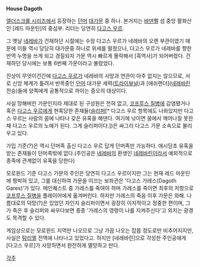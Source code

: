 '''House Dagoth'''

[[엘더스크롤 시리즈]]에서 등장하는 [[던머]] [[대가문]] 중 하나. 본거지는 [[바덴펠]] 섬 중앙 활화산인 [레드 마운틴]의 중심부. 리더는 당연히 [[다고스 우르]].

그 옛날 [[네레바]]가 건재하던 시절에는 수장 다고스 우르가 네레바의 오랜 부관이였기 때문에 이들 역시 당당히 대가문중 하나로 위세를 떨쳤으나, 다고스 우르가 네레바를 향한 반역 누명을 쓰게 되고 경질되자 가문 역시 빠르게 몰락해서 [흑역사]가 되어버렸다. 건재하던 당시에는 보통 6번째 가문이라고 불렸었다.

진상이 무엇이건간에 [[다고스 우르]]가 네레바의 사망과 연관이 아주 없지는 않으므로, 서로 신앙 체계가 틀려서 반목중인 [[던머]] 대가문 세력([[트라이뷰널]])과 [애쉬랜더]([[네레바린]] 전승)들에 양쪽에게 공통적으로 까이는 증오의 대상이다.

사실 망해버린 가문인지라 제대로 된 구성원은 전혀 없고, [[코프루스 질병]]에 감염됐거나 혹은 [[다고스 우르]]에게 현혹당한 존재들([[슬리퍼]][* 다고스 우르 항목에도 나와있지만 다고스 우르는 사람의 꿈에 나타나 갖은 유혹을 해댄다. 여기에 낚이면 꿈에서 깨어나질 못한채 다고스 우르의 노예가 된다. 그게 슬리퍼이다.])은 싸그리 다고스 가문 소속으로 불리우고 있다.

가입 기준(?)은 역시 던머족 출신 다고스 우르 답게 던머족만 가능하다. 애시당초 유혹을 받는 존재들이 던머족밖에 없다.(주인공은 [[네레바]]의 환생인 [[네레바린]]이라서 예외적으로 종족에 관계없이 유혹을 당한다)

모로윈드 기준 다고스 가문의 주인은 당연히 다고스 우르이지만 그는 현재 레드 마운틴에 짱박혀 있고, 그를 대신하여 가문을 이끄는 보좌관은 '다고스 가레스(Dagoth Gares)'가 있다. 메인퀘스트 중 가레스를 죽여야 하며 가레스를 죽이면 최후의 저항으로 [[코프루스 질병]]을 플레이어에게 옮겨버린다. 하지만 가레스의 죽음 이후 가문은 와해. 나름대로의 덕망(?)은 있었던 자인지 슬리퍼이면서 굉장히 이지적이고 정중한 편이며, 그가 죽은 후 슬리퍼와 싸우다보면 종종 '가레스의 영령이 나를 지켜주신다'고 외치는 광경도 목격할 수 있다.

게임상으로는 모로윈드 지역만 나오므로 그냥 가끔 나오는 잡몹 정도로만 비추어지지만, 사실은 [[탐리엘]] 전역에 나타나고 있었다고. 하지만 [네레바린]으로 각성한 주인공에게 [다고스 우르]가 사망하면서 완전하게 멸망하고 만다.

[[각주]]
